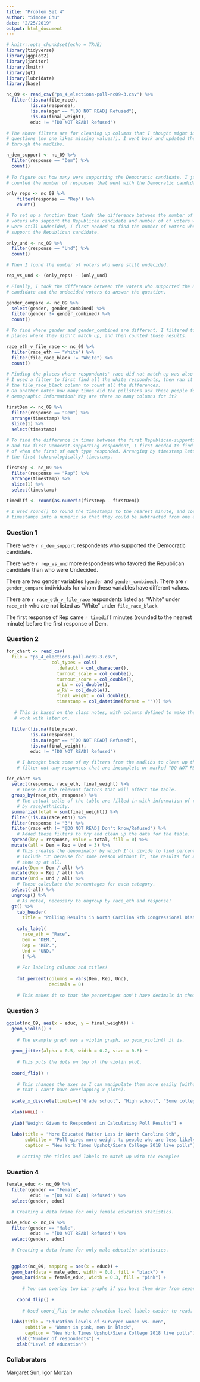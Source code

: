 ```yaml
---
title: "Problem Set 4"
author: "Simone Chu"
date: "2/25/2019"
output: html_document
---
```


```r
# knitr::opts_chunk$set(echo = TRUE)
library(tidyverse)
library(ggplot2)
library(janitor)
library(knitr)
library(gt)
library(lubridate)
library(base)
```

```r
nc_09 <- read_csv("ps_4_elections-poll-nc09-3.csv") %>%
  filter(!is.na(file_race),
         !is.na(response),
         !is.na(ager == "[DO NOT READ] Refused"),
         !is.na(final_weight),
         educ != "[DO NOT READ] Refused") 

# The above filters are for cleaning up columns that I thought might impact later 
# questions (no one likes missing values!). I went back and updated them as I worked 
# through the madlibs. 

n_dem_support <- nc_09 %>%
  filter(response == "Dem") %>%
  count()
  
# To figure out how many were supporting the Democratic candidate, I just 
# counted the number of responses that went with the Democratic candidate. 

only_reps <- nc_09 %>%
    filter(response == "Rep") %>%
    count()

# To set up a function that finds the difference between the number of 
# voters who support the Republican candidate and number of of voters who
# were still undecided, I first needed to find the number of voters who 
# support the Republican candidate. 

only_und <- nc_09 %>%
  filter(response == "Und") %>%
  count()

# Then I found the number of voters who were still undecided.

rep_vs_und <- (only_reps) - (only_und) 

# Finally, I took the difference between the voters who supported the Republican
# candidate and the undecided voters to answer the question.  

gender_compare <- nc_09 %>%
  select(gender, gender_combined) %>%
  filter(gender != gender_combined) %>%
  count()

# To find where gender and gender_combined are different, I filtered to find the
# places where they didn't match up, and then counted those results. 

race_eth_v_file_race <- nc_09 %>%
  filter(race_eth == "White") %>%
  filter(file_race_black != "White") %>%
  count()

# Finding the places where respondents' race did not match up was also easy. 
# I used a filter to first find all the white respondents, then ran it against
# the file_race_black column to count all the differences.
# On another note: how many times did the pollsters ask these people for their 
# demographic information? Why are there so many columns for it? 

firstDem <- nc_09 %>%
  filter(response == "Dem") %>%
  arrange(timestamp) %>%
  slice(1) %>%
  select(timestamp)

# To find the difference in times between the first Republican-supporting respondent 
# and the first Democrat-supporting respondent, I first needed to find the timestamp  
# of when the first of each type responded. Arranging by timestamp lets me then grab 
# the first (chronologically) timestamp.  

firstRep <- nc_09 %>%
  filter(response == "Rep") %>%
  arrange(timestamp) %>%
  slice(1) %>%
  select(timestamp)

timediff <- round(as.numeric(firstRep - firstDem))

# I used round() to round the timestamps to the nearest minute, and coerced the 
# timestamps into a numeric so that they could be subtracted from one another. 

```
### Question 1

There were `r n_dem_support` respondents who supported the Democratic candidate. 

There were `r rep_vs_und` more respondents who favored the Republican candidate than who were Undecided.

There are two gender variables (`gender` and `gender_combined`). There are `r gender_compare` individuals for whom these variables have different values.

There are `r race_eth_v_file_race` respondents listed as “White” under `race_eth` who are not listed as “White” under `file_race_black`.

The first response of Rep came `r timediff` minutes (rounded to the nearest minute) before the first response of Dem.

### Question 2
```r
for_chart <- read_csv(
  file = "ps_4_elections-poll-nc09-3.csv",
                 col_types = cols(
                   .default = col_character(),
                   turnout_scale = col_double(),
                   turnout_score = col_double(),
                   w_LV = col_double(),
                   w_RV = col_double(),
                   final_weight = col_double(),
                   timestamp = col_datetime(format = ""))) %>%
 
   # This is based on the class notes, with columns defined to make them easier to
   # work with later on. 
  
  filter(!is.na(file_race),
         !is.na(response),
         !is.na(ager == "[DO NOT READ] Refused"),
         !is.na(final_weight),
         educ != "[DO NOT READ] Refused") 

    # I brought back some of my filters from the madlibs to clean up the data and 
    # filter out any responses that are incomplete or marked "DO NOT READ".

for_chart %>% 
  select(response, race_eth, final_weight) %>% 
    # These are the relevant factors that will affect the table. 
  group_by(race_eth, response) %>% 
    # The actual cells of the table are filled in with information of response rate
    # by race/ethnicity. 
  summarize(total = sum(final_weight)) %>%   
  filter(!is.na(race_eth)) %>%
  filter(response != "3") %>%
  filter(race_eth != "[DO NOT READ] Don't know/Refused") %>%
    # Added these filters to try and clean up the data for the table. 
  spread(key = response, value = total, fill = 0) %>% 
  mutate(all = Dem + Rep + Und + 3) %>% 
    # This creates the denominator by which I'll divide to find percentages. I had to 
    # include "3" because for some reason without it, the results for Asians didn't 
    # show up at all. 
  mutate(Dem = Dem / all) %>% 
  mutate(Rep = Rep / all) %>% 
  mutate(Und = Und / all) %>% 
    # These calculate the percentages for each category. 
  select(-all) %>% 
  ungroup() %>% 
    # As noted, necessary to ungroup by race_eth and response! 
  gt() %>% 
    tab_header(
      title = "Polling Results in North Carolina 9th Congressional District") %>% 
    
    cols_label(
      race_eth = "Race",
      Dem = "DEM.",
      Rep = "REP.",
      Und = "UND."
      ) %>%
  
    # For labeling columns and titles! 
  
    fmt_percent(columns = vars(Dem, Rep, Und),
                decimals = 0)
    
    # This makes it so that the percentages don't have decimals in them. 


```

### Question 3

```r

ggplot(nc_09, aes(x = educ, y = final_weight)) +
  geom_violin() +
  
    # The example graph was a violin graph, so geom_violin() it is. 
  
  geom_jitter(alpha = 0.5, width = 0.2, size = 0.8) +
  
    # This puts the dots on top of the violin plot. 
  
  coord_flip() + 
  
    # This changes the axes so I can manipulate them more easily (without this, R tells me
    # that I can't have overlapping x plots). 
  
  scale_x_discrete(limits=c("Grade school", "High school", "Some college or trade school", "Bachelors' degree", "Graduate or Professional Degree")) +
  
  xlab(NULL) +
  
  ylab("Weight Given to Respondent in Calculating Poll Results") +
  
  labs(title = "More Educated Matter Less in North Carolina 9th",
       subtitle = "Poll gives more weight to people who are less likely to participate in polls",
       caption = "New York Times Upshot/Siena College 2018 live polls")
  
    # Getting the titles and labels to match up with the example! 
```

### Question 4
```r
female_educ <- nc_09 %>%
  filter(gender == "Female",
         educ != "[DO NOT READ] Refused") %>%
  select(gender, educ)

  # Creating a data frame for only female education statistics. 

male_educ <- nc_09 %>%
  filter(gender == "Male",
         educ != "[DO NOT READ] Refused") %>%
  select(gender, educ)

  # Creating a data frame for only male education statistics. 
  

  ggplot(nc_09, mapping = aes(x = educ)) +
  geom_bar(data = male_educ, width = 0.8, fill = "black") + 
  geom_bar(data = female_educ, width = 0.3, fill = "pink") + 
    
      # You can overlay two bar graphs if you have them draw from separate data frames!
    
    coord_flip() + 
    
      # Used coord_flip to make education level labels easier to read. 
    
  labs(title = "Education levels of surveyed women vs. men",
       subtitle = "Women in pink, men in black",
       caption = "New York Times Upshot/Siena College 2018 live polls") + 
    ylab("Number of respondents") + 
    xlab("Level of education")

```



### Collaborators

Margaret Sun, Igor Morzan